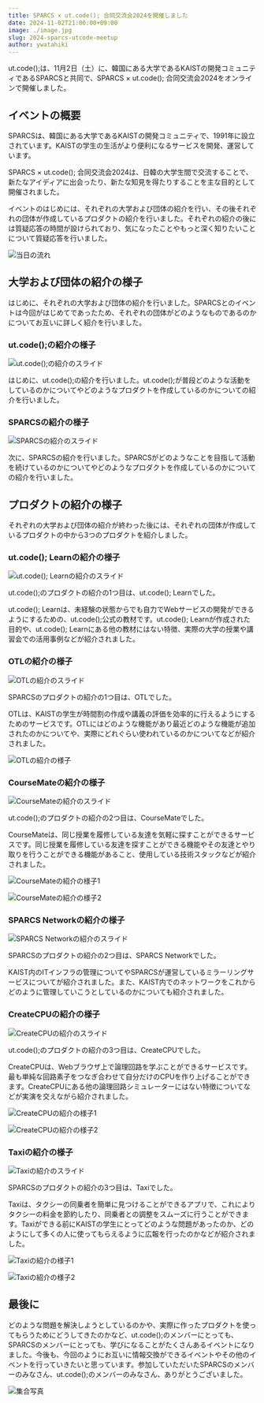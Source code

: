 ```yaml
---
title: SPARCS × ut.code(); 合同交流会2024を開催しました
date: 2024-11-02T21:00:00+09:00
image: ./image.jpg
slug: 2024-sparcs-utcode-meetup
author: ywatahiki
---
```


ut.code();は、11月2日（土）に、韓国にある大学であるKAISTの開発コミュニティであるSPARCSと共同で、SPARCS × ut.code(); 合同交流会2024をオンラインで開催しました。

## イベントの概要

SPARCSは、韓国にある大学であるKAISTの開発コミュニティで、1991年に設立されています。KAISTの学生の生活がより便利になるサービスを開発、運営しています。

SPARCS × ut.code(); 合同交流会2024は、日韓の大学生間で交流することで、新たなアイディアに出会ったり、新たな知見を得たりすることを主な目的として開催されました。

イベントのはじめには、それぞれの大学および団体の紹介を行い、その後それぞれの団体が作成しているプロダクトの紹介を行いました。それぞれの紹介の後には質疑応答の時間が設けられており、気になったことやもっと深く知りたいことについて質疑応答を行いました。

![当日の流れ](./time-schedule.png)

## 大学および団体の紹介の様子

はじめに、それぞれの大学および団体の紹介を行いました。SPARCSとのイベントは今回がはじめてであったため、それぞれの団体がどのようなものであるのかについてお互いに詳しく紹介を行いました。

### ut.code();の紹介の様子

![ut.code();の紹介のスライド](./utcode-slides.jpg)

はじめに、ut.code();の紹介を行いました。ut.code();が普段どのような活動をしているのかについてやどのようなプロダクトを作成しているのかについての紹介を行いました。

### SPARCSの紹介の様子

![SPARCSの紹介のスライド](./sparcs-slides.jpg)

次に、SPARCSの紹介を行いました。SPARCSがどのようなことを目指して活動を続けているのかについてやどのようなプロダクトを作成しているのかについての紹介を行いました。

## プロダクトの紹介の様子

それぞれの大学および団体の紹介が終わった後には、それぞれの団体が作成しているプロダクトの中から3つのプロダクトを紹介しました。

### ut.code(); Learnの紹介の様子

![ut.code(); Learnの紹介のスライド](./utcode-learn-slides.jpg)

ut.code();のプロダクトの紹介の1つ目は、ut.code(); Learnでした。

ut.code(); Learnは、未経験の状態からでも自力でWebサービスの開発ができるようにするための、ut.code();公式の教材です。ut.code(); Learnが作成された目的や、ut.code(); Learnにある他の教材にはない特徴、実際の大学の授業や講習会での活用事例などが紹介されました。

### OTLの紹介の様子

![OTLの紹介のスライド](./otl-slides.jpg)

SPARCSのプロダクトの紹介の1つ目は、OTLでした。

OTLは、KAISTの学生が時間割の作成や講義の評価を効率的に行えるようにするためのサービスです。OTLにはどのような機能があり最近どのような機能が追加されたのかについてや、実際にどれぐらい使われているのかについてなどが紹介されました。

![OTLの紹介の様子](./otl.jpg)

### CourseMateの紹介の様子

![CourseMateの紹介のスライド](./coursemate-slides.jpg)

ut.code();のプロダクトの紹介の2つ目は、CourseMateでした。

CourseMateは、同じ授業を履修している友達を気軽に探すことができるサービスです。同じ授業を履修している友達を探すことができる機能やその友達とやり取りを行うことができる機能があること、使用している技術スタックなどが紹介されました。

![CourseMateの紹介の様子1](./coursemate-1.jpg)

![CourseMateの紹介の様子2](./coursemate-2.jpg)

### SPARCS Networkの紹介の様子

![SPARCS Networkの紹介のスライド](./sparcs-network-slides.jpg)

SPARCSのプロダクトの紹介の2つ目は、SPARCS Networkでした。

KAIST内のITインフラの管理についてやSPARCSが運営しているミラーリングサービスについてが紹介されました。また、KAIST内でのネットワークをこれからどのように管理していこうとしているのかについても紹介されました。

### CreateCPUの紹介の様子

![CreateCPUの紹介のスライド](./create-cpu-slides.jpg)

ut.code();のプロダクトの紹介の3つ目は、CreateCPUでした。

CreateCPUは、Webブラウザ上で論理回路を学ぶことができるサービスです。最も単純な回路素子をつなぎ合わせて自分だけのCPUを作り上げることができます。CreateCPUにある他の論理回路シミュレーターにはない特徴についてなどが実演を交えながら紹介されました。

![CreateCPUの紹介の様子1](./create-cpu-1.jpg)

![CreateCPUの紹介の様子2](./create-cpu-2.jpg)

### Taxiの紹介の様子

![Taxiの紹介のスライド](./taxi-slides.jpg)

SPARCSのプロダクトの紹介の3つ目は、Taxiでした。

Taxiは、タクシーの同乗者を簡単に見つけることができるアプリで、これによりタクシーの料金を節約したり、同乗者との調整をスムーズに行うことができます。Taxiができる前にKAISTの学生にとってどのような問題があったのか、どのようにして多くの人に使ってもらえるように広報を行ったのかなどが紹介されました。

![Taxiの紹介の様子1](./taxi-1.jpg)

![Taxiの紹介の様子2](./taxi-2.jpg)

## 最後に

どのような問題を解決しようとしているのかや、実際に作ったプロダクトを使ってもらうためにどうしてきたのかなど、ut.code();のメンバーにとっても、SPARCSのメンバーにとっても、学びになることがたくさんあるイベントになりました。今後も、今回のようにお互いに情報交換ができるイベントやその他のイベントを行っていきたいと思っています。参加していただいたSPARCSのメンバーのみなさん、ut.code();のメンバーのみなさん、ありがとうございました。

![集合写真](./group-photo.jpg)
